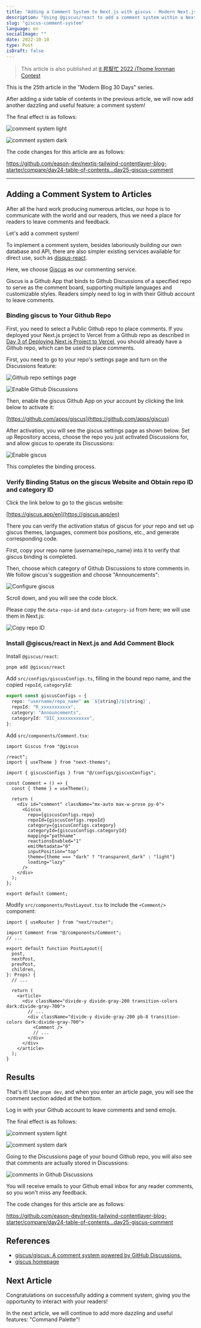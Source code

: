 ```yaml
---
title: "Adding a Comment System to Next.js with giscus - Modern Next.js Blog Series #25"
description: "Using @giscus/react to add a comment system within a Next.js blog, binding to Github Discussions as the commenting platform"
slug: "giscus-comment-system"
language: en
socialImage: ""
date: 2022-10-10
type: Post
isDraft: false
---
```


> This article is also published at [it 邦幫忙 2022 iThome Ironman Contest](https://ithelp.ithome.com.tw/articles/10306883)

This is the 25th article in the "Modern Blog 30 Days" series.

After adding a side table of contents in the previous article, we will now add another dazzling and useful feature: a comment system!

The final effect is as follows:

![comment system light](https://i.imgur.com/OVeOIys.jpg)

![comment system dark](https://i.imgur.com/CQFRPwL.jpg)

The code changes for this article are as follows:

https://github.com/eason-dev/nextjs-tailwind-contentlayer-blog-starter/compare/day24-table-of-contents...day25-giscus-comment

---

## Adding a Comment System to Articles

After all the hard work producing numerous articles, our hope is to communicate with the world and our readers, thus we need a place for readers to leave comments and feedback.

Let's add a comment system!

To implement a comment system, besides laboriously building our own database and API, there are also simpler existing services available for direct use, such as [disqus-react](https://github.com/disqus/disqus-react).

Here, we choose [Giscus](https://giscus.app/en) as our commenting service.

Giscus is a Github App that binds to Github Discussions of a specified repo to serve as the comment board, supporting multiple languages and customizable styles. Readers simply need to log in with their Github account to leave comments.

### Binding giscus to Your Github Repo

First, you need to select a Public Github repo to place comments. If you deployed your Next.js project to Vercel from a Github repo as described in [Day 3 of Deploying Next.js Project to Vercel](/posts/nextjs-to-vercel), you should already have a Github repo, which can be used to place comments.

First, you need to go to your repo's settings page and turn on the Discussions feature:

![Github repo settings page](https://i.imgur.com/hIiqcws.jpg)

![Enable Github Discussions](https://i.imgur.com/EOr5NtV.jpg)

Then, enable the giscus Github App on your account by clicking the link below to activate it:

[https://github.com/apps/giscus](https://github.com/apps/giscus)

After activation, you will see the giscus settings page as shown below. Set up Repository access, choose the repo you just activated Discussions for, and allow giscus to operate its Discussions:

![Enable giscus](https://i.imgur.com/Pd9WjVC.jpg)

This completes the binding process.

### Verify Binding Status on the giscus Website and Obtain repo ID and category ID

Click the link below to go to the giscus website:

[https://giscus.app/en](https://giscus.app/en)

There you can verify the activation status of giscus for your repo and set up giscus themes, languages, comment box positions, etc., and generate corresponding code.

First, copy your repo name (username/repo_name) into it to verify that giscus binding is completed.

Then, choose which category of Github Discussions to store comments in. We follow giscus's suggestion and choose "Announcements":

![Configure giscus](https://i.imgur.com/TkkIJZs.jpg)

Scroll down, and you will see the code block.

Please copy the `data-repo-id` and `data-category-id` from here; we will use them in Next.js:

![Copy repo ID](https://i.imgur.com/PCM4IF2.jpg)

### Install @giscus/react in Next.js and Add Comment Block

Install `@giscus/react`:

```shell
pnpm add @giscus/react
```

Add `src/configs/giscusConfigs.ts`, filling in the bound repo name, and the copied `repoId`, `categoryId`:

```ts
export const giscusConfigs = {
  repo: "username/repo_name" as `${string}/${string}`,
  repoId: "R_xxxxxxxxxxx",
  category: "Announcements",
  categoryId: "DIC_xxxxxxxxxxxx",
};
```

Add `src/components/Comment.tsx`:

```tsx
import Giscus from "@giscus

/react";
import { useTheme } from "next-themes";

import { giscusConfigs } from "@/configs/giscusConfigs";

const Comment = () => {
  const { theme } = useTheme();

  return (
    <div id="comment" className="mx-auto max-w-prose py-6">
      <Giscus
        repo={giscusConfigs.repo}
        repoId={giscusConfigs.repoId}
        category={giscusConfigs.category}
        categoryId={giscusConfigs.categoryId}
        mapping="pathname"
        reactionsEnabled="1"
        emitMetadata="0"
        inputPosition="top"
        theme={theme === "dark" ? "transparent_dark" : "light"}
        loading="lazy"
      />
    </div>
  );
};

export default Comment;
```

Modify `src/components/PostLayout.tsx` to include the `<Comment/>` component:

```tsx
import { useRouter } from "next/router";

import Comment from "@/components/Comment";
// ...

export default function PostLayout({
  post,
  nextPost,
  prevPost,
  children,
}: Props) {
  // ...

  return (
    <article>
      <div className="divide-y divide-gray-200 transition-colors dark:divide-gray-700">
        // ...
        <div className="divide-y divide-gray-200 pb-8 transition-colors dark:divide-gray-700">
          <Comment />
          // ...
        </div>
      </div>
    </article>
  );
}
```

## Results

That's it! Use `pnpm dev`, and when you enter an article page, you will see the comment section added at the bottom.

Log in with your Github account to leave comments and send emojis.

The final effect is as follows:

![comment system light](https://i.imgur.com/OVeOIys.jpg)

![comment system dark](https://i.imgur.com/CQFRPwL.jpg)

Going to the Discussions page of your bound Github repo, you will also see that comments are actually stored in Discussions:

![comments in Github Discussions](https://i.imgur.com/QqrH2ad.png)

You will receive emails to your Github email inbox for any reader comments, so you won't miss any feedback.

The code changes for this article are as follows:

https://github.com/eason-dev/nextjs-tailwind-contentlayer-blog-starter/compare/day24-table-of-contents...day25-giscus-comment

## References

- [giscus/giscus: A comment system powered by GitHub Discussions.](https://github.com/giscus/giscus)
- [giscus homepage](https://giscus.app/en)

## Next Article

Congratulations on successfully adding a comment system, giving you the opportunity to interact with your readers!

In the next article, we will continue to add more dazzling and useful features: "Command Palette"!
